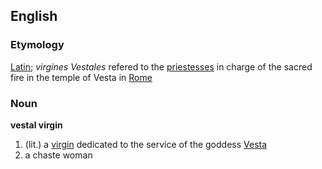 {{wikipedia}}
== English ==
=== Etymology ===
[[Latin]]; ''virgines Vestales'' refered to the [[priestess]]es in charge of the sacred fire in the temple of Vesta in [[Rome]]

=== Noun ===
'''vestal virgin'''
# (lit.) a [[virgin]] dedicated to the service of the goddess [[Vesta]]
# a chaste woman